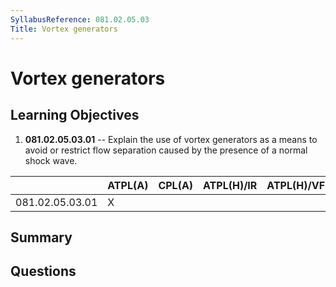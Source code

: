 ```yaml
---
SyllabusReference: 081.02.05.03
Title: Vortex generators
---
```


# Vortex generators

## Learning Objectives

1. **081.02.05.03.01** -- Explain the use of vortex generators as a means to avoid
   or restrict flow separation caused by the presence of a normal shock wave.

|                 | ATPL(A) | CPL(A) | ATPL(H)/IR | ATPL(H)/VFR | CPL(H) | IR  | CBIR(A) |
| --------------- | ------- | ------ | ---------- | ----------- | ------ | --- | ------- |
| 081.02.05.03.01 | X       |        |            |             |        |     |         |

## Summary

## Questions
